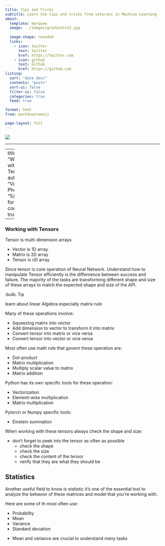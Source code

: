 ```yaml
---
title: Tips and Tricks
subtitle: Learn the tips and tricks from veterans in Machine Learning
about:
  template: marquee
  image: ../images/gradientv12.jpg 
 
  image-shape: rounded
  links:
    - icon: twitter
      text: twitter
      href: https://twitter.com
    - icon: github
      text: Github
      href: https://github.com
listing:
  sort: "date desc"
  contents: "posts"
  sort-ui: false
  filter-ui: false
  categories: true
  feed: true

format: html
from: markdown+emoji

page-layout: full
---
```


![](/images/code1.jpg)

---


---
title: "Working with Tensors"
author: "Vanh Phom"
date: "5/25/2023"
format:
  html:
    code-fold: true

---


### Working with Tensors



Tensor is multi-dimension arrays

- Vector is 1D array
- Matrix is 2D array
- Tensor is nD array

Since tensor is core operation of Neural Network. Understand how to manipulate Tensor efficiently is the diffenrence between success and failure. The majority of the tasks are transforming different shape and size of these arrays to match the expected shape and size of the API.

:bulb: Tip

learn about linear Algebra especially matrix rule


:::{.callout-tip}
Many of these operations involve:  

- Squeezing matrix into vector  
- Add dimension to vector to transform it into matrix  
- Convert tensor into matrix or vice versa  
- Convert tensor into vector or vice versa  
:::

Most often use math rule that govern these operation are:

- Dot-product  
- Matrix multiplication
- Multiply scalar value to matrix
- Matrix addition

Python has its own specific tools for these operation:  

- Vectorization  
- Element-wise multiplication
- Matrix multiplication

Pytorch or Numpy specific tools:

- Einstein summation  

:::{.callout-tip}

When working with these tensors always check the shape and size:  

- don't forget to peek into the tensor as often as possible
  - check the shape 
  - check the size
  - check the content of the tensor
  - verify that they are what they should be

:::


##  Statistics
Another useful field to know is statistic it's one of the essential tool to analyze the behavior of these matrices and model that you're working with.

Here are some of th most often use:

- Probability  
- Mean  
- Variance  
- Standard deviation

:::{.callout-tip}
- Mean and variance are crucial to understand many tasks
:::